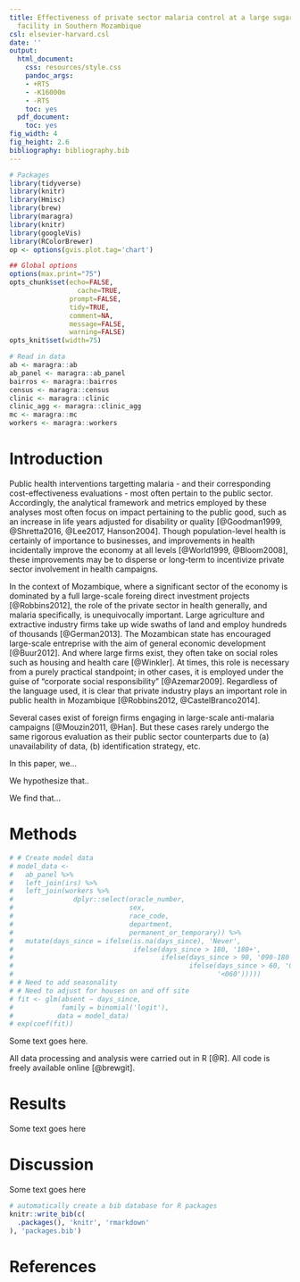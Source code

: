 ```yaml
---
title: Effectiveness of private sector malaria control at a large sugar
  facility in Southern Mozambique
csl: elsevier-harvard.csl
date: ''
output:
  html_document:
    css: resources/style.css
    pandoc_args:
    - +RTS
    - -K16000m
    - -RTS
    toc: yes
  pdf_document:
    toc: yes
fig_width: 4
fig_height: 2.6
bibliography: bibliography.bib
---
```



```r
# Packages
library(tidyverse)
library(knitr)
library(Hmisc)
library(brew)
library(maragra)
library(knitr)
library(googleVis)
library(RColorBrewer)
op <- options(gvis.plot.tag='chart')

## Global options
options(max.print="75")
opts_chunk$set(echo=FALSE,
	             cache=TRUE,
               prompt=FALSE,
               tidy=TRUE,
               comment=NA,
               message=FALSE,
               warning=FALSE)
opts_knit$set(width=75)
```


<!-- <hr> -->
<!-- <p style="text-align:left;"> -->
<!-- [http://economicsofmalaria.com](http://economicsofmalaria.com) -->
<!-- <span style="float:right;">joebrew@gmail.com</span> -->
<!-- </p> -->
<!-- <hr> -->

```r
# Read in data
ab <- maragra::ab
ab_panel <- maragra::ab_panel
bairros <- maragra::bairros
census <- maragra::census
clinic <- maragra::clinic
clinic_agg <- maragra::clinic_agg
mc <- maragra::mc
workers <- maragra::workers
```


# Introduction


Public health interventions targetting malaria - and their corresponding cost-effectiveness evaluations - most often pertain to the public sector. Accordingly, the analytical framework and metrics employed by these analyses most often focus on impact pertaining to the public good, such as an increase in life years adjusted for disability or quality  [@Goodman1999, @Shretta2016, @Lee2017, Hanson2004]. Though population-level health is certainly of importance to businesses, and improvements in health incidentally improve the economy at all levels [@World1999, @Bloom2008], these improvements may be to disperse or long-term to incentivize private sector involvement in health campaigns. 

In the context of Mozambique, where a significant sector of the economy is dominated by a full large-scale foreing direct investment projects [@Robbins2012], the role of the private sector in health generally, and malaria specifically, is unequivocally important. Large agriculture and extractive industry firms take up wide swaths of land and employ hundreds of thousands  [@German2013]. The Mozambican state has encouraged large-scale entreprise with the aim of general economic development [@Buur2012]. And where large firms exist, they often take on social roles such as housing and health care [@Winkler]. At times, this role is necessary from a purely practical standpoint; in other cases, it is employed under the guise of "corporate social responsibility" [@Azemar2009]. Regardless of the language used, it is clear that private industry plays an important role in public health in Mozambique [@Robbins2012, @CastelBranco2014]. 

Several cases exist of foreign firms engaging in large-scale anti-malaria campaigns [@Mouzin2011, @Han]. But these cases rarely undergo the same rigorous evaluation as their public sector counterparts due to (a) unavailability of data, (b) identification strategy, etc.

In this paper, we...

We hypothesize that..

We find that...


# Methods

```r
# # Create model data
# model_data <-
#   ab_panel %>%
#   left_join(irs) %>%
#   left_join(workers %>%
#               dplyr::select(oracle_number,
#                             sex,
#                             race_code,
#                             department,
#                             permanent_or_temporary)) %>%
#   mutate(days_since = ifelse(is.na(days_since), 'Never',
#                              ifelse(days_since > 180, '180+',
#                                     ifelse(days_since > 90, '090-180',
#                                            ifelse(days_since > 60, '060-090', 
#                                                   '<060')))))
# # Need to add seasonality
# # Need to adjust for houses on and off site
# fit <- glm(absent ~ days_since,
#            family = binomial('logit'),
#           data = model_data)
# exp(coef(fit))
```

Some text goes here.

All data processing and analysis were carried out in R [@R]. All code is freely available online [@brewgit].

# Results

Some text goes here


# Discussion

Some text goes here



```r
# automatically create a bib database for R packages
knitr::write_bib(c(
  .packages(), 'knitr', 'rmarkdown'
), 'packages.bib')
```


# References

